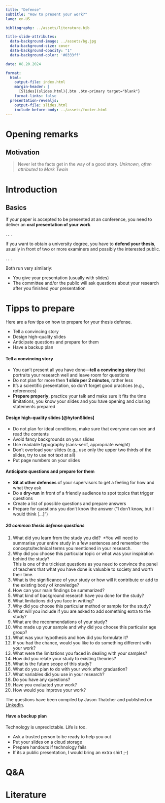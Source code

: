 ```yaml
---
title: "Defense"  
subtitle: "How to present your work?"
lang: en-US

bibliography: ../assets/literature.bib

title-slide-attributes:
  data-background-image: ../assets/bg.jpg
  data-background-size: cover
  data-background-opacity: "1"
  data-background-color: '#0333ff'

date: 08.20.2024

format: 
  html:
    output-file: index.html
    margin-header: | 
      [Slides](slides.html){.btn .btn-primary target="blank"}
    format-links: false          
  presentation-revealjs:
    output-file: slides.html 
    include-before-body: ../assets/footer.html  
---
```


# Opening remarks {.headline-only}

## Motivation

::: large
> Never let the facts get in the way of a good story. *Unknown, often attributed to Mark Twain*
:::

# Introduction  {.headline-only}

## Basics

If your paper is accepted to be presented at an conference, you need to deliver an **oral presentation of your work**.

. . .

If you want to obtain a university degree, you have to **defend your thesis**, usually in front of two or more examiners and possibly the interested public.

. . .

Both run very similarly:

:::{.incremental}
- You give your presentation (usually with slides)
- The committee and/or the public will ask questions about your research after you finished your presentation
:::

# Tipps to prepare {.headline-only}

Here are a few tips on how to prepare for your thesis defense.

:::html-hidden
:::incremental
- Tell a convincing story
- Design high-quality slides
- Anticipate questions and prepare for them
- Have a backup plan
:::
:::

:::{.notes}
#### Tell a convincing story

- You can't present all you have done—**tell a convincing story** that portraits your research well and leave room for questions
- Do not plan for more then **1 slide per 2 minutes**, rather less
- It's a scientific presentation, so don't forget good practices (e.g., references)
- **Prepare properly**, practice your talk and make sure it fits the time limitations, you know your slides and you have opening and closing statements prepared

#### Design high-quality slides [@hytonSlides]

- Do not plan for ideal conditions, make sure that everyone can see and read the contents
- Avoid fancy backgrounds on your slides
- Use readable typography (sans-serif, appropriate weight)
- Don't overload your slides (e.g., use only the upper two thirds of the slides, try to use not text at all)
- Put page numbers on your slides

#### Anticipate questions and prepare for them

- **Sit at other defenses** of your supervisors to get a feeling for how and what they ask
- Do a **dry-run** in front of a friendly audience to spot topics that trigger questions
- Create a list of possible questions and prepare answers
- Prepare for questions you don't know the answer ("I don't know, but I would think [...]")

:::notes
:::callout-note

##### 20 common thesis defense questions

1. What did you learn from the study you did?\ 
   *You will need to summarise your entire study in a few sentences and remember the concepts/technical terms you mentioned in your research.
2. Why did you choose this particular topic or what was your inspiration behind the study?\
   This is one of the trickiest questions as you need to convince the panel of teachers that what you have done is valuable to society and worth their time. 
3. What is the significance of your study or how will it contribute or add to the existing body of knowledge? 
4. How can your main findings be summarized?
5. What kind of background research have you done for the study? 
6. What limitations did you face in writing? 
7. Why did you choose this particular method or sample for the study? 
8. What will you include if you are asked to add something extra to the study? 
9. What are the recommendations of your study? 
10. Who made up your sample and why did you choose this particular age group? 
11. What was your hypothesis and how did you formulate it? 
12. If you had the chance, would you like to do something different with your work? 
13. What were the limitations you faced in dealing with your samples? 
14. How did you relate your study to existing theories? 
15. What is the future scope of this study? 
16. What do you plan to do with your work after graduation? 
17. What variables did you use in your research? 
18. Do you have any questions? 
19. Have you evaluated your work? 
20. How would you improve your work? 

The questions have been compiled by Jason Thatcher and published on [LinkedIn](https://www.linkedin.com/posts/jason-thatcher-0329764_academiclife-phdjourney-activity-7278935147389808640-yoii).

:::
:::

#### Have a backup plan

Technology is unpredictable. Life is too. 

- Ask a trusted person to be ready to help you out
- Put your slides on a cloud storage
- Prepare handouts if technology fails
- If its a public presentation, I would bring an extra shirt ;-) 
:::


# Q&A {.vertical-center background-color="#0333ff" background-image="../assets/bg.jpg" .html-hidden .unlisted}

# Literature

::: {#refs}
:::
